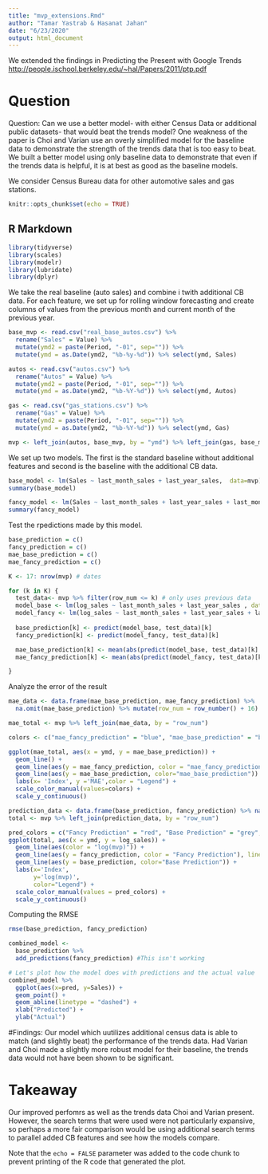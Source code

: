 ---
title: "mvp_extensions.Rmd"
author: "Tamar Yastrab & Hasanat Jahan"
date: "6/23/2020"
output: html_document
---

We extended the findings in Predicting the Present with Google Trends
<http://people.ischool.berkeley.edu/~hal/Papers/2011/ptp.pdf>

# Question
Question: Can we use a better model- with either Census Data or additional public datasets- that would beat the trends model?
One weakness of the paper is Choi and Varian use an overly simplified model for the baseline data to demonstrate the strength of the trends data that is too easy to beat. We built a better model using only baseline data to demonstrate that even if the trends data is helpful, it is at best as good as the baseline models.

We consider Census Bureau data for other automotive sales and gas stations. 

```{r setup, include=FALSE}
knitr::opts_chunk$set(echo = TRUE)
```

## R Markdown

```{r packages}
library(tidyverse)
library(scales)
library(modelr)
library(lubridate)
library(dplyr)
```

We take the real baseline (auto sales) and combine i twith additional CB data. For each feature, we set up for rolling window forecasting and create columns of values from the previous month and current month of the previous year. 

```{r real data from the internet}

base_mvp <- read.csv("real_base_autos.csv") %>%
  rename("Sales" = Value) %>% 
  mutate(ymd2 = paste(Period, "-01", sep="")) %>% 
  mutate(ymd = as.Date(ymd2, "%b-%y-%d")) %>% select(ymd, Sales)

autos <- read.csv("autos.csv") %>% 
  rename("Autos" = Value) %>% 
  mutate(ymd2 = paste(Period, "-01", sep="")) %>% 
  mutate(ymd = as.Date(ymd2, "%b-%Y-%d")) %>% select(ymd, Autos)

gas <- read.csv("gas_stations.csv") %>% 
  rename("Gas" = Value) %>% 
  mutate(ymd2 = paste(Period, "-01", sep="")) %>% 
  mutate(ymd = as.Date(ymd2, "%b-%Y-%d")) %>% select(ymd, Gas)

mvp <- left_join(autos, base_mvp, by = "ymd") %>% left_join(gas, base_mvp, by = "ymd") %>% mutate(last_month_sales = lag(Sales), last_year_sales = lag(Sales, 12), last_month_autos = lag(Autos), last_month_gas = lag(Gas), last_year_autos = lag(Autos, 12), last_year_gas = lag(Gas, 12)) %>% mutate(row_num = row_number()) %>% mutate(log_sales = log(Sales)) %>% filter(ymd <= "2011-07-01")
```

We set up two models. The first is the standard baseline without additional features and second is the baseline with the additional CB data. 
```{r real mvp model}

base_model <- lm(Sales ~ last_month_sales + last_year_sales,  data=mvp)
summary(base_model)

fancy_model <- lm(Sales ~ last_month_sales + last_year_sales + last_month_autos + last_month_gas + last_year_autos + last_year_gas,  data=mvp)
summary(fancy_model)

```

Test the rpedictions made by this model. 
```{r real mvp predictions}
base_prediction = c()
fancy_prediction = c()
mae_base_prediction = c()
mae_fancy_prediction = c()

K <- 17: nrow(mvp) # dates

for (k in K) {
  test_data<- mvp %>% filter(row_num <= k) # only uses previous data
  model_base <- lm(log_sales ~ last_month_sales + last_year_sales , data=test_data)
  model_fancy <- lm(log_sales ~ last_month_sales + last_year_sales + last_month_autos + last_year_autos + last_year_gas + last_month_gas, data=test_data)
  
  base_prediction[k] <- predict(model_base, test_data)[k]
  fancy_prediction[k] <- predict(model_fancy, test_data)[k]

  mae_base_prediction[k] <- mean(abs(predict(model_base, test_data)[k] - test_data$log_sales))
  mae_fancy_prediction[k] <- mean(abs(predict(model_fancy, test_data)[k] - test_data$log_sales))

}
```

Analyze the error of the result
```{r real calculating error}
mae_data <- data.frame(mae_base_prediction, mae_fancy_prediction) %>%   
  na.omit(mae_base_prediction) %>% mutate(row_num = row_number() + 16)

mae_total <- mvp %>% left_join(mae_data, by = "row_num")

colors <- c("mae_fancy_prediction" = "blue", "mae_base_prediction" = "black")

ggplot(mae_total, aes(x = ymd, y = mae_base_prediction)) +
  geom_line() +
  geom_line(aes(y = mae_fancy_prediction, color = "mae_fancy_prediction"), alpha= 0.4) +
  geom_line(aes(y = mae_base_prediction, color="mae_base_prediction")) +
  labs(x= 'Index', y ='MAE',color = "Legend") +
  scale_color_manual(values=colors) +
  scale_y_continuous()
```


```{r real mvp ggplot}

prediction_data <- data.frame(base_prediction, fancy_prediction) %>% na.omit(base_prediction) %>% mutate(row_num = row_number() + 16)
total <- mvp %>% left_join(prediction_data, by = "row_num")

pred_colors = c("Fancy Prediction" = "red", "Base Prediction" = "grey", "log(mvp)"= "black")
ggplot(total, aes(x = ymd, y = log_sales)) +
  geom_line(aes(color = "log(mvp)")) +
  geom_line(aes(y = fancy_prediction, color = "Fancy Prediction"), linetype = "dotdash") +
  geom_line(aes(y = base_prediction, color="Base Prediction")) +
  labs(x='Index',
       y='log(mvp)', 
       color="Legend") +
  scale_color_manual(values = pred_colors) +
  scale_y_continuous()

```

Computing the RMSE
```{r RMSE}
rmse(base_prediction, fancy_prediction)

```
```{r RMSE}
combined_model <- 
  base_prediction %>%
  add_predictions(fancy_prediction) #This isn't working

# Let's plot how the model does with predictions and the actual value 
combined_model %>%
  ggplot(aes(x=pred, y=Sales)) +
  geom_point() +
  geom_abline(linetype = "dashed") +
  xlab("Predicted") +
  ylab("Actual")
```
#Findings: 
Our model which uutilizes additional census data is able to match (and slightly beat) the performance of the trends data. Had Varian and Choi made a slightly more robust model for their baseline, the trends data would not have been shown to be significant. 

# Takeaway
Our improved perfomrs as well as the trends data Choi and Varian present. However, the search terms that were used were not particularly expansive, so perhaps a more fair comparison would be using additional search terms to parallel added CB features and see how the models compare. 

Note that the `echo = FALSE` parameter was added to the code chunk to prevent printing of the R code that generated the plot.
